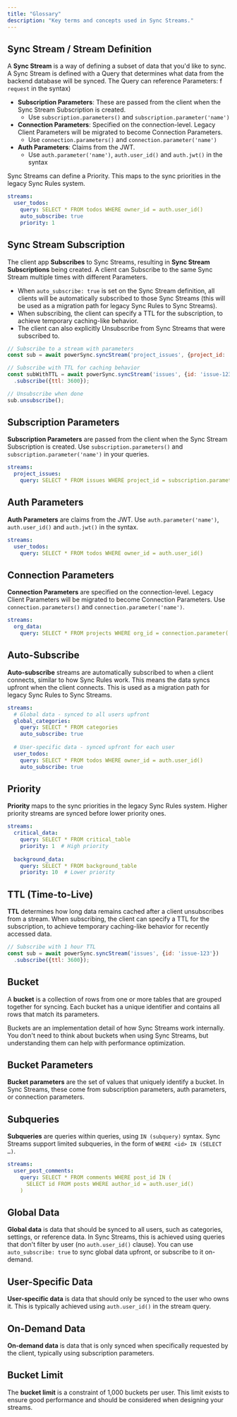```yaml
---
title: "Glossary"
description: "Key terms and concepts used in Sync Streams."
---
```


## Sync Stream / Stream Definition

A **Sync Stream** is a way of defining a subset of data that you'd like to sync. A Sync Stream is defined with a Query that determines what data from the backend database will be synced. The Query can reference Parameters:
f `request` in the syntax)
- **Subscription Parameters**: These are passed from the client when the Sync Stream Subscription is created.
  - Use `subscription.parameters()` and `subscription.parameter('name')`
- **Connection Parameters**: Specified on the connection-level. Legacy Client Parameters will be migrated to become Connection Parameters.
  - Use `connection.parameters()` and `connection.parameter('name')`
- **Auth Parameters**: Claims from the JWT.
  - Use `auth.parameter('name')`, `auth.user_id()` and `auth.jwt()` in the syntax

Sync Streams can define a Priority. This maps to the sync priorities in the legacy Sync Rules system.

```yaml
streams:
  user_todos:
    query: SELECT * FROM todos WHERE owner_id = auth.user_id()
    auto_subscribe: true
    priority: 1
```

## Sync Stream Subscription

The client app **Subscribes** to Sync Streams, resulting in **Sync Stream Subscriptions** being created. A client can Subscribe to the same Sync Stream multiple times with different Parameters.

- When `auto_subscribe: true` is set on the Sync Stream definition, all clients will be automatically subscribed to those Sync Streams (this will be used as a migration path for legacy Sync Rules to Sync Streams).
- When subscribing, the client can specify a TTL for the subscription, to achieve temporary caching-like behavior.
- The client can also explicitly Unsubscribe from Sync Streams that were subscribed to.

```js
// Subscribe to a stream with parameters
const sub = await powerSync.syncStream('project_issues', {project_id: 'proj1'}).subscribe();

// Subscribe with TTL for caching behavior
const subWithTTL = await powerSync.syncStream('issues', {id: 'issue-123'})
  .subscribe({ttl: 3600});

// Unsubscribe when done
sub.unsubscribe();
```

## Subscription Parameters

**Subscription Parameters** are passed from the client when the Sync Stream Subscription is created. Use `subscription.parameters()` and `subscription.parameter('name')` in your queries.

```yaml
streams:
  project_issues:
    query: SELECT * FROM issues WHERE project_id = subscription.parameter('project_id')
```

## Auth Parameters

**Auth Parameters** are claims from the JWT. Use `auth.parameter('name')`, `auth.user_id()` and `auth.jwt()` in the syntax.

```yaml
streams:
  user_todos:
    query: SELECT * FROM todos WHERE owner_id = auth.user_id()
```

## Connection Parameters

**Connection Parameters** are specified on the connection-level. Legacy Client Parameters will be migrated to become Connection Parameters. Use `connection.parameters()` and `connection.parameter('name')`.

```yaml
streams:
  org_data:
    query: SELECT * FROM projects WHERE org_id = connection.parameter('org_id')
```

## Auto-Subscribe

**Auto-subscribe** streams are automatically subscribed to when a client connects, similar to how Sync Rules work. This means the data syncs upfront when the client connects. This is used as a migration path for legacy Sync Rules to Sync Streams.

```yaml
streams:
  # Global data - synced to all users upfront
  global_categories:
    query: SELECT * FROM categories
    auto_subscribe: true
    
  # User-specific data - synced upfront for each user
  user_todos:
    query: SELECT * FROM todos WHERE owner_id = auth.user_id()
    auto_subscribe: true
```

## Priority

**Priority** maps to the sync priorities in the legacy Sync Rules system. Higher priority streams are synced before lower priority ones.

```yaml
streams:
  critical_data:
    query: SELECT * FROM critical_table
    priority: 1  # High priority
    
  background_data:
    query: SELECT * FROM background_table
    priority: 10  # Lower priority
```

## TTL (Time-to-Live)

**TTL** determines how long data remains cached after a client unsubscribes from a stream. When subscribing, the client can specify a TTL for the subscription, to achieve temporary caching-like behavior for recently accessed data.

```js
// Subscribe with 1 hour TTL
const sub = await powerSync.syncStream('issues', {id: 'issue-123'})
  .subscribe({ttl: 3600});
```

## Bucket

A **bucket** is a collection of rows from one or more tables that are grouped together for syncing. Each bucket has a unique identifier and contains all rows that match its parameters.

<Note>
  Buckets are an implementation detail of how Sync Streams work internally. You don't need to think about buckets when using Sync Streams, but understanding them can help with performance optimization.
</Note>

## Bucket Parameters

**Bucket parameters** are the set of values that uniquely identify a bucket. In Sync Streams, these come from subscription parameters, auth parameters, or connection parameters.

## Subqueries

**Subqueries** are queries within queries, using `IN (subquery)` syntax. Sync Streams support limited subqueries, in the form of `WHERE <id> IN (SELECT …)`.

```yaml
streams:
  user_post_comments:
    query: SELECT * FROM comments WHERE post_id IN (
      SELECT id FROM posts WHERE author_id = auth.user_id()
    )
```

## Global Data

**Global data** is data that should be synced to all users, such as categories, settings, or reference data. In Sync Streams, this is achieved using queries that don't filter by user (no `auth.user_id()` clause). You can use `auto_subscribe: true` to sync global data upfront, or subscribe to it on-demand.

## User-Specific Data

**User-specific data** is data that should only be synced to the user who owns it. This is typically achieved using `auth.user_id()` in the stream query.

## On-Demand Data

**On-demand data** is data that is only synced when specifically requested by the client, typically using subscription parameters.

## Bucket Limit

The **bucket limit** is a constraint of 1,000 buckets per user. This limit exists to ensure good performance and should be considered when designing your streams.


